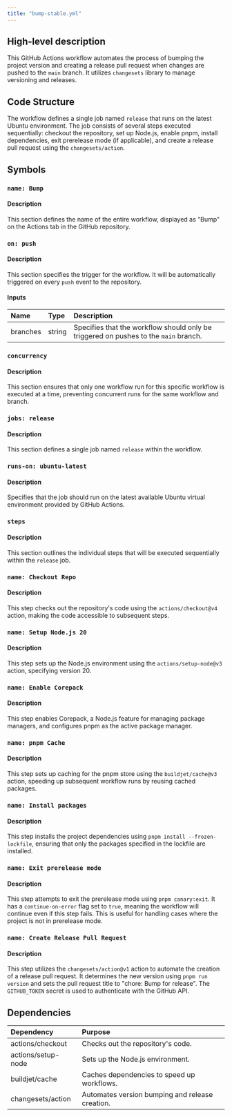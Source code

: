 ```yaml
---
title: "bump-stable.yml"
---
```


## High-level description
This GitHub Actions workflow automates the process of bumping the project version and creating a release pull request when changes are pushed to the `main` branch. It utilizes `changesets` library to manage versioning and releases.

## Code Structure
The workflow defines a single job named `release` that runs on the latest Ubuntu environment. The job consists of several steps executed sequentially: checkout the repository, set up Node.js, enable pnpm, install dependencies, exit prerelease mode (if applicable), and create a release pull request using the `changesets/action`.

## Symbols

### `name: Bump`
#### Description
This section defines the name of the entire workflow, displayed as "Bump" on the Actions tab in the GitHub repository.

### `on: push`
#### Description
This section specifies the trigger for the workflow. It will be automatically triggered on every `push` event to the repository.

#### Inputs
| Name | Type | Description |
|:-----|:-----|:------------|
| branches | string | Specifies that the workflow should only be triggered on pushes to the `main` branch. |

### `concurrency`
#### Description
This section ensures that only one workflow run for this specific workflow is executed at a time, preventing concurrent runs for the same workflow and branch.

### `jobs: release`
#### Description
This section defines a single job named `release` within the workflow.

### `runs-on: ubuntu-latest`
#### Description
Specifies that the job should run on the latest available Ubuntu virtual environment provided by GitHub Actions.

### `steps`
#### Description
This section outlines the individual steps that will be executed sequentially within the `release` job.

### `name: Checkout Repo`
#### Description
This step checks out the repository's code using the `actions/checkout@v4` action, making the code accessible to subsequent steps.

### `name: Setup Node.js 20`
#### Description
This step sets up the Node.js environment using the `actions/setup-node@v3` action, specifying version 20.

### `name: Enable Corepack`
#### Description
This step enables Corepack, a Node.js feature for managing package managers, and configures pnpm as the active package manager.

### `name: pnpm Cache`
#### Description
This step sets up caching for the pnpm store using the `buildjet/cache@v3` action, speeding up subsequent workflow runs by reusing cached packages.

### `name: Install packages`
#### Description
This step installs the project dependencies using `pnpm install --frozen-lockfile`, ensuring that only the packages specified in the lockfile are installed.

### `name: Exit prerelease mode`
#### Description
This step attempts to exit the prerelease mode using `pnpm canary:exit`. It has a `continue-on-error` flag set to `true`, meaning the workflow will continue even if this step fails. This is useful for handling cases where the project is not in prerelease mode.

### `name: Create Release Pull Request`
#### Description
This step utilizes the `changesets/action@v1` action to automate the creation of a release pull request. It determines the new version using `pnpm run version` and sets the pull request title to "chore: Bump for release". The `GITHUB_TOKEN` secret is used to authenticate with the GitHub API.

## Dependencies
| Dependency | Purpose |
|:-----------|:--------|
| actions/checkout | Checks out the repository's code. |
| actions/setup-node | Sets up the Node.js environment. |
| buildjet/cache | Caches dependencies to speed up workflows. |
| changesets/action | Automates version bumping and release creation. |
